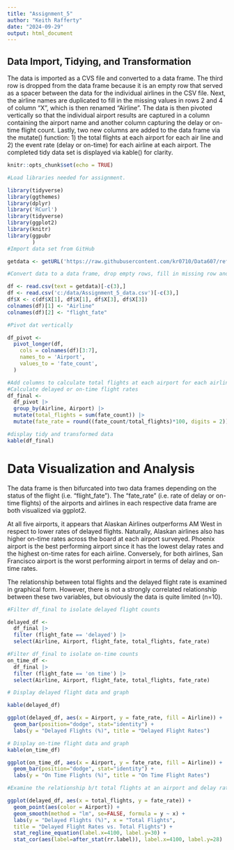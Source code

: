 ---
title: "Assignment_5"
author: "Keith Rafferty"
date: "2024-09-29"
output: html_document
---
## Data Import, Tidying, and Transformation

The data is imported as a CVS file and converted to a data frame. The third row is dropped from the data frame because it is an empty row that served as a spacer between the data for the individual airlines in the CSV file. Next, the airline names are duplicated to fill in the missing values in rows 2 and 4 of column "X", which is then renamed "Airline". The data is then pivoted vertically so that the individual airport results are captured in a column containing the airport name and another column capturing the delay or on-time flight count. Lastly, two new columns are added to the data frame via the mutate() function: 1) the total flights at each airport for each air line and 2) the event rate (delay or on-time) for each airline at each airport. The completed tidy data set is displayed via kable() for clarity.

```{r setup, include=TRUE}
knitr::opts_chunk$set(echo = TRUE)

#Load libraries needed for assignment.

library(tidyverse)
library(ggthemes)
library(dplyr)
library('RCurl')
library(tidyverse)
library(ggplot2)
library(knitr)
library(ggpubr
        )
#Import data set from GitHub

getdata <- getURL('https://raw.githubusercontent.com/kr0710/Data607/refs/heads/main/Assignment_5_data.csv')

#Convert data to a data frame, drop empty rows, fill in missing row and column names

df <- read.csv(text = getdata)[-c(3),]
df <- read.csv('c:/data/Assignment_5_data.csv')[-c(3),]
df$X <- c(df$X[1], df$X[1], df$X[3], df$X[3])
colnames(df)[1] <- "Airline"
colnames(df)[2] <- "flight_fate"

#Pivot dat vertically 

df_pivot <-
  pivot_longer(df,
    cols = colnames(df)[3:7],
    names_to = 'Airport',
    values_to = 'fate_count',
  )

#Add columns to calculate total flights at each airport for each airline
#Calculate delayed or on-time flight rates
df_final <-
  df_pivot |>
  group_by(Airline, Airport) |>
  mutate(total_flights = sum(fate_count)) |>
  mutate(fate_rate = round((fate_count/total_flights)*100, digits = 2))

#display tidy and transformed data
kable(df_final)

```
# Data Visualization and Analysis

The data frame is then bifurcated into two data frames depending on the status of the flight (i.e. "flight_fate"). The  "fate_rate" (i.e. rate of delay or on-time flights) of the airports and airlines in each respective data frame are both visualized via ggplot2.

At all five airports, it appears that Alaskan Airlines outperforms AM West in respect to lower rates of delayed flights. Naturally, Alaskan airlines also has higher on-time rates across the board at each airport surveyed. Phoenix airport is the best performing airport since it has the lowest delay rates and the highest on-time rates for each airline. Conversely, for both airlines, San Francisco airport is the worst performing airport in terms of delay and on-time rates.

The relationship between total flights and the delayed flight rate is examined in graphical form. However, there is not a strongly correlated relationship between these two variables, but obviously the data is quite limited (n=10). 

```{r echo = FALSE, results= 'asis'}
#Filter df_final to isolate delayed flight counts

delayed_df <-
  df_final |>
  filter (flight_fate == 'delayed') |>
  select(Airline, Airport, flight_fate, total_flights, fate_rate)

#Filter df_final to isolate on-time counts
on_time_df <-
  df_final |>
  filter (flight_fate == 'on time') |>
  select(Airline, Airport, flight_fate, total_flights, fate_rate)

# Display delayed flight data and graph

kable(delayed_df)

ggplot(delayed_df, aes(x = Airport, y = fate_rate, fill = Airline)) +
  geom_bar(position="dodge", stat="identity") +
  labs(y = "Delayed Flights (%)", title = "Delayed Flight Rates")

# Display on-time flight data and graph
kable(on_time_df)

ggplot(on_time_df, aes(x = Airport, y = fate_rate, fill = Airline)) +
  geom_bar(position="dodge", stat="identity") +
  labs(y = "On Time Flights (%)", title = "On Time Flight Rates")

#Examine the relationship b/t total flights at an airport and delay rates

ggplot(delayed_df, aes(x = total_flights, y = fate_rate)) +
  geom_point(aes(color = Airport)) +
  geom_smooth(method = "lm", se=FALSE, formula = y ~ x) +
  labs(y = "Delayed Flights (%)", x = "Total Flights",
  title = "Delayed Flight Rates vs. Total Flights") +
  stat_regline_equation(label.x=4100, label.y=30) +
  stat_cor(aes(label=after_stat(rr.label)), label.x=4100, label.y=28)

```

